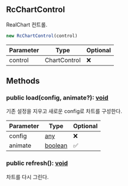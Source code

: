## RcChartControl
RealChart 컨트롤.



```typescript
new RcChartControl(control)
```
| Parameter | Type | Optional |
| ----------- | ----------- | ----------- |
| control | ChartControl | ❌ |




## Methods
### public load(config, animate?): [void](https://developer.mozilla.org/en-US/docs/Web/JavaScript/Reference/Global_Objects/undefined)
기존 설정을 지우고 새로운 config로 차트를 구성한다.



| Parameter | Type | Optional |
| ----------- | ----------- | ----------- |
| config | [any](https://www.typescriptlang.org/docs/handbook/2/everyday-types.html#any) | ❌ |
| animate | [boolean](https://developer.mozilla.org/en-US/docs/Web/JavaScript/Reference/Global_Objects/Boolean) | ✅ |
### public refresh(): [void](https://developer.mozilla.org/en-US/docs/Web/JavaScript/Reference/Global_Objects/undefined)
차트를 다시 그린다.